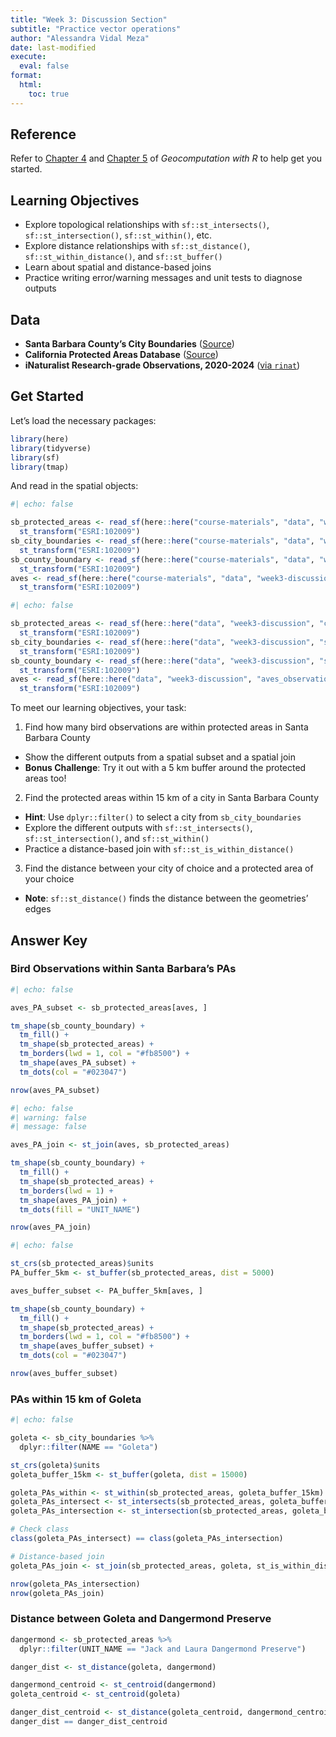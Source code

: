 ```yaml
---
title: "Week 3: Discussion Section"
subtitle: "Practice vector operations"
author: "Alessandra Vidal Meza"
date: last-modified
execute: 
  eval: false
format:
  html:
    toc: true
---
```


::: callout-tip
## Reference

Refer to [Chapter 4](https://r.geocompx.org/spatial-operations.html) and [Chapter 5](https://r.geocompx.org/geometry-operations) of *Geocomputation with R* to help get you started.
:::

## Learning Objectives

- Explore topological relationships with `sf::st_intersects()`, `sf::st_intersection()`, `sf::st_within()`, etc.
- Explore distance relationships with `sf::st_distance()`, `sf::st_within_distance()`, and `sf::st_buffer()`
- Learn about spatial and distance-based joins
- Practice writing error/warning messages and unit tests to diagnose outputs

## Data

- **Santa Barbara County's City Boundaries** ([Source](https://geodata.library.ucsb.edu/catalog/3853-s3_2003_s3_cities_polys))
- **California Protected Areas Database** ([Source](https://data.cnra.ca.gov/dataset/california-protected-areas-database))
- **iNaturalist Research-grade Observations, 2020-2024** ([via `rinat`](https://github.com/ropensci/rinat))

## Get Started

Let's load the necessary packages:

```r
library(here)
library(tidyverse)
library(sf)
library(tmap)
```

And read in the spatial objects:

```r
#| echo: false

sb_protected_areas <- read_sf(here::here("course-materials", "data", "week3-discussion", "cpad_super_units_sb.shp")) %>% 
  st_transform("ESRI:102009")
sb_city_boundaries <- read_sf(here::here("course-materials", "data", "week3-discussion", "sb_city_boundaries_2003.shp")) %>%
  st_transform("ESRI:102009")
sb_county_boundary <- read_sf(here::here("course-materials", "data", "week3-discussion", "sb_county_boundary_2020.shp")) %>%
  st_transform("ESRI:102009")
aves <- read_sf(here::here("course-materials", "data", "week3-discussion", "aves_observations_2020_2024.shp")) %>%
  st_transform("ESRI:102009")
```

```r
#| echo: false

sb_protected_areas <- read_sf(here::here("data", "week3-discussion", "cpad_super_units_sb.shp")) %>% 
  st_transform("ESRI:102009")
sb_city_boundaries <- read_sf(here::here("data", "week3-discussion", "sb_city_boundaries_2003.shp")) %>%
  st_transform("ESRI:102009")
sb_county_boundary <- read_sf(here::here("data", "week3-discussion", "sb_county_boundary_2020.shp")) %>%
  st_transform("ESRI:102009")
aves <- read_sf(here::here("data", "week3-discussion", "aves_observations_2020_2024.shp")) %>%
  st_transform("ESRI:102009")
```

To meet our learning objectives, your task:

1. Find how many bird observations are within protected areas in Santa Barbara County
  - Show the different outputs from a spatial subset and a spatial join
  - **Bonus Challenge**: Try it out with a 5 km buffer around the protected areas too! 
2. Find the protected areas within 15 km of a city in Santa Barbara County
  - **Hint**: Use `dplyr::filter()` to select a city from  `sb_city_boundaries`
  - Explore the different outputs with `sf::st_intersects()`, `sf::st_intersection()`, and `sf::st_within()`
  - Practice a distance-based join with `sf::st_is_within_distance()`
3. Find the distance between your city of choice and a protected area of your choice
  - **Note**: `sf::st_distance()` finds the distance between the geometries' edges
  
## Answer Key

### Bird Observations within Santa Barbara's PAs

```r
#| echo: false

aves_PA_subset <- sb_protected_areas[aves, ]

tm_shape(sb_county_boundary) +
  tm_fill() +
  tm_shape(sb_protected_areas) +
  tm_borders(lwd = 1, col = "#fb8500") +
  tm_shape(aves_PA_subset) +
  tm_dots(col = "#023047")

nrow(aves_PA_subset)
```

```r
#| echo: false
#| warning: false
#| message: false

aves_PA_join <- st_join(aves, sb_protected_areas)

tm_shape(sb_county_boundary) +
  tm_fill() +
  tm_shape(sb_protected_areas) +
  tm_borders(lwd = 1) +
  tm_shape(aves_PA_join) +
  tm_dots(fill = "UNIT_NAME")

nrow(aves_PA_join)
```

```r
#| echo: false

st_crs(sb_protected_areas)$units
PA_buffer_5km <- st_buffer(sb_protected_areas, dist = 5000)

aves_buffer_subset <- PA_buffer_5km[aves, ]

tm_shape(sb_county_boundary) +
  tm_fill() +
  tm_shape(sb_protected_areas) +
  tm_borders(lwd = 1, col = "#fb8500") +
  tm_shape(aves_buffer_subset) +
  tm_dots(col = "#023047")

nrow(aves_buffer_subset)
```

### PAs within 15 km of Goleta 

```r
#| echo: false

goleta <- sb_city_boundaries %>%
  dplyr::filter(NAME == "Goleta")

st_crs(goleta)$units
goleta_buffer_15km <- st_buffer(goleta, dist = 15000)

goleta_PAs_within <- st_within(sb_protected_areas, goleta_buffer_15km)
goleta_PAs_intersect <- st_intersects(sb_protected_areas, goleta_buffer_15km)
goleta_PAs_intersection <- st_intersection(sb_protected_areas, goleta_buffer_15km)

# Check class
class(goleta_PAs_intersect) == class(goleta_PAs_intersection)

# Distance-based join
goleta_PAs_join <- st_join(sb_protected_areas, goleta, st_is_within_distance, dist = 15000)

nrow(goleta_PAs_intersection)
nrow(goleta_PAs_join)
```

### Distance between Goleta and Dangermond Preserve

```r
dangermond <- sb_protected_areas %>%
  dplyr::filter(UNIT_NAME == "Jack and Laura Dangermond Preserve")

danger_dist <- st_distance(goleta, dangermond)

dangermond_centroid <- st_centroid(dangermond)
goleta_centroid <- st_centroid(goleta)

danger_dist_centroid <- st_distance(goleta_centroid, dangermond_centroid)
danger_dist == danger_dist_centroid
```

